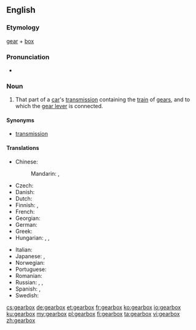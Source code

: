 ==English==

===Etymology===
[[gear]] + [[box]]

===Pronunciation===
* {{audio|en-us-gearbox.ogg|Audio (US)|lang=en}}

===Noun===
{{wikipedia}}
{{en-noun|gearboxes}}

# That part of a [[car]]'s [[transmission]] containing the [[train]] of [[gears]], and to which the [[gear lever]] is connected.

====Synonyms====
* [[transmission]]

====Translations====
{{trans-top|train of gears}}
* Chinese:
*: Mandarin: {{t|cmn|變速器|sc=Hani}}, {{t+|cmn|变速器|tr=biànsùqì|sc=Hani}}
* Czech: {{t+|cs|převodovka|f}}
* Danish: {{t|da|gearkasse|c}}
* Dutch: {{t+|nl|versnellingsbak}}
* Finnish: {{t+|fi|vaihdelaatikko}}, {{t+|fi|vaihteisto}}
* French: {{t|fr|boite de vitesse}}
* Georgian: {{t|ka|კოლოფი|sc=Geor}}
* German: {{t+|de|Getriebe|n}}
* Greek: {{t|el|κιβώτιο ταχυτήτων|n|tr=kivótio tachytíton|sc=Grek}}
* Hungarian: {{t+|hu|sebességváltó}}, {{t|hu|sebváltó}}, {{t+|hu|váltó}}
{{trans-mid}}
* Italian: {{t|it|scatola del cambio}}
* Japanese: {{t|ja|ギアボックス|tr=giabokkusu|sc=Jpan}}, {{t|ja|変速機|tr=へんそくき, hensokuki|sc=Jpan}}
* Norwegian: {{t|no|girkasse|m|f}}
* Portuguese: {{t|pt|caixa de câmbio}}
* Romanian: {{t|ro|cutie de viteze|f}}
* Russian: {{t+|ru|коробка передач|f|tr=koróbka peredáč|sc=Cyrl}}, {{t+|ru|коробка скоростей|f|tr=koróbka skorostéj|sc=Cyrl}}, {{t|ru|коробка переключения передач|f|tr=koróbka pereključénija peredáč|sc=Cyrl}}
* Spanish: {{t|es|caja de cambios|f}}, {{t|es|caja de velocidades|f}}
* Swedish: {{t|sv|växellåda|c}}
{{trans-bottom}}

[[cs:gearbox]]
[[de:gearbox]]
[[et:gearbox]]
[[fr:gearbox]]
[[ko:gearbox]]
[[io:gearbox]]
[[ku:gearbox]]
[[my:gearbox]]
[[pl:gearbox]]
[[fi:gearbox]]
[[ta:gearbox]]
[[vi:gearbox]]
[[zh:gearbox]]